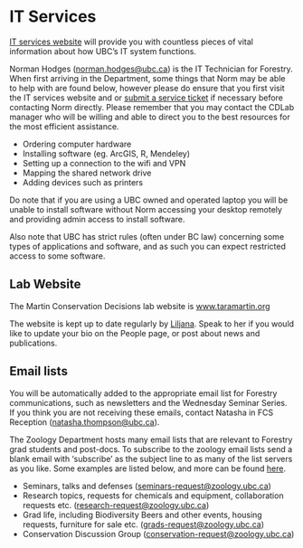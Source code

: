 # IT Services {-#itservices}

[IT services website](https://it.ubc.ca/) will provide you with countless pieces of vital information about how UBC’s IT system functions.

Norman Hodges ([norman.hodges@ubc.ca](mailto:norman.hodges@ubc.ca)) is the IT Technician for Forestry. When first arriving in the Department, some things that Norm may be able to help with are found below, however please do ensure that you first visit the IT services website and or [submit a service ticket](https://ubc.service-now.com/selfservice) if necessary before contacting Norm directly. Please remember that you may contact the CDLab manager who will be willing and able to direct you to the best resources for the most efficient assistance. 

* Ordering computer hardware
* Installing software (eg. ArcGIS, R, Mendeley)
* Setting up a connection to the wifi and VPN
* Mapping the shared network drive 
* Adding devices such as printers

Do note that if you are using a UBC owned and operated laptop you will be unable to install software without Norm accessing your desktop remotely and providing admin access to install software.  

Also note that UBC has strict rules (often under BC law) concerning some types of applications and software, and as such you can expect restricted access to some software.

## Lab Website {-#labwebsite}

The Martin Conservation Decisions lab website is [www.taramartin.org](www.taramartin.org)

The website is kept up to date regularly by [Liljana](mailto:liljanameadmartin@gmail.com). Speak to her if you would like to update your bio on the People page, or post about news and publications.

## Email lists {-#emaillists}

You will be automatically added to the appropriate email list for Forestry communications, such as newsletters and the Wednesday Seminar Series. If you think you are not receiving these emails, contact Natasha in FCS Reception ([natasha.thompson@ubc.ca](mailto:natasha.thompson@ubc.ca)).

The Zoology Department hosts many email lists that are relevant to Forestry grad students and post-docs. To subscribe to the zoology email lists send a blank email with ‘subscribe’ as the subject line to as many of the list servers as you like. Some examples are listed below, and more can be found [here](https://www.zoology.ubc.ca/~bio310/noticeboard_files/listservs.htm).  

* Seminars, talks and defenses ([seminars-request@zoology.ubc.ca](mailto:seminars-request@zoology.ubc.ca))
* Research topics, requests for chemicals and equipment, collaboration requests etc. ([research-request@zoology.ubc.ca](mailto:research-request@zoology.ubc.ca))
* Grad life, including Biodiversity Beers and other events, housing requests, furniture for sale etc. ([grads-request@zoology.ubc.ca](grads-request@zoology.ubc.ca))
* Conservation Discussion Group ([conservation-request@zoology.ubc.ca](conservation-request@zoology.ubc.ca))

